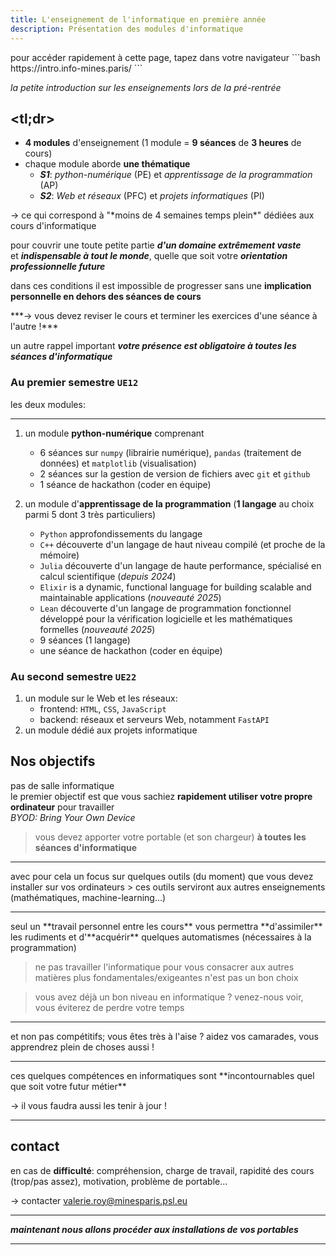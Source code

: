 ```yaml
---
title: L'enseignement de l'informatique en première année
description: Présentation des modules d'informatique
---
```



<SidebarToggle />


<Admonition title="pour démarrer" type="tip">
pour accéder rapidement à cette page, tapez dans votre navigateur
```bash
https://intro.info-mines.paris/
```
</Admonition>

*la petite introduction sur les enseignements lors de la pré-rentrée*

## &lt;tl;dr>

- **4 modules** d'enseignement (1 module = **9 séances** de **3 heures** de cours)
- chaque module aborde **une thématique**
  - ***S1***: *python-numérique* (PE) et *apprentissage de la programmation* (AP)
  - ***S2***: *Web et réseaux* (PFC) et *projets informatiques* (PI)

<Admonition title="très peu de temps" type="caution">
→ ce qui correspond à "*moins de 4 semaines temps plein*" dédiées aux cours d'informatique
</Admonition>

pour couvrir une toute petite partie ***d'un domaine extrêmement vaste***  
et ***indispensable à tout le monde***, quelle que soit votre ***orientation professionnelle future***

dans ces conditions il est impossible de progresser sans une **implication personnelle en dehors des séances de cours**

<Admonition title="il faut réviser !" type="caution">
***→  vous devez reviser le cours et terminer les exercices d'une séance à l'autre !***
</Admonition>

un autre rappel important ***votre présence est obligatoire à toutes les séances d'informatique***

### Au premier semestre `UE12`

les deux modules:

----------
<Steps>

1. un module **python-numérique** comprenant
   * 6 séances sur `numpy` (librairie numérique), `pandas` (traitement de données) et `matplotlib` (visualisation)  
   * 2 séances sur la gestion de version de fichiers avec `git` et `github`  
   * 1 séance de hackathon (coder en équipe)

2. un module d'**apprentissage de la programmation** (**1 langage** au choix parmi 5 dont 3 très particuliers)
      * `Python` approfondissements du langage
      * `C++` découverte d'un langage de haut niveau compilé (et proche de la mémoire)
      * `Julia` découverte d'un langage de haute performance, spécialisé en calcul scientifique (*depuis 2024*)
      * `Elixir` is a dynamic, functional language for building scalable and maintainable applications (*nouveauté 2025*)
      * `Lean` découverte d'un langage de programmation fonctionnel développé pour la vérification logicielle et les mathématiques formelles (*nouveauté 2025*)
      * 9 séances (1 langage)
   * une séance de hackathon (coder en équipe)

</Steps>

### Au second semestre `UE22`

<Steps>

1. un module sur le Web et les réseaux:
   * frontend: `HTML`, `CSS`, `JavaScript`
   * backend: réseaux et serveurs Web, notamment `FastAPI`
2. un module dédié aux projets informatique

</Steps>

## Nos objectifs

<Admonition title="prise d'autonomie dans l'utilisation des ressources digitales">

pas de salle informatique  
le premier objectif est que vous sachiez **rapidement utiliser votre propre ordinateur** pour travailler  
*BYOD: Bring Your Own Device*

> vous devez apporter votre portable (et son chargeur) **à toutes les séances d'informatique**
</Admonition>

----

<Admonition title="prise d'autonomie dans le numérique et la programmation">
avec pour cela un focus sur quelques outils (du moment)  
que vous devez installer sur vos ordinateurs
> ces outils serviront aux autres enseignements (mathématiques, machine-learning...)
</Admonition>

----

<Admonition title="nos cours sont introductifs">
seul un **travail personnel entre les cours** vous permettra **d'assimiler** les rudiments  
et d'**acquérir** quelques automatismes (nécessaires à la programmation)

> ne pas travailler l'informatique pour vous consacrer aux autres matières plus fondamentales/exigeantes n'est pas un bon choix

> vous avez déjà un bon niveau en informatique ? venez-nous voir, vous éviterez de perdre votre temps
</Admonition>

----

<Admonition title="les cours sont coopératifs">
et non pas compétitifs; vous êtes très à l'aise ? aidez vos camarades, vous apprendrez plein de choses aussi !
</Admonition>

----

<Admonition title="mise à jour" type="caution">
ces quelques compétences en informatiques sont **incontournables quel que soit votre futur métier**  

→ il vous faudra aussi les tenir à jour !
</Admonition>

----

## contact

en cas de **difficulté**: compréhension, charge de travail, rapidité des cours (trop/pas assez), motivation, problème de portable...

→ contacter valerie.roy@minesparis.psl.eu


----------

***maintenant nous allons procéder aux installations de vos portables***

----------
